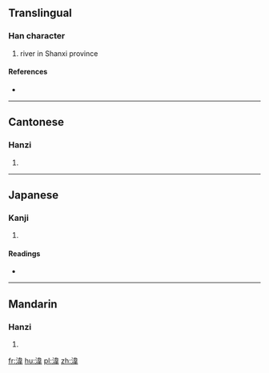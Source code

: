 ==Translingual==

===Han character===
{{Han char|rn=85|rad=水|as=09|sn=12|four=3415<sub>6</sub>|canj=水木一手 (EDMQ)}}

# river in Shanxi province

====References====
* {{Han ref|kx=0636.230|dkj=17823|dj=1043.210|hdz=31690.050|uh=6E4B|ud=28235|bh=D9F8|bd=55800}}

----

==Cantonese==

===Hanzi===
{{yue-hanzi|jyut=|y=wai4}}

# {{defn|lang=yue|sort=水09}}

----

==Japanese==

===Kanji===
{{ja-kanji|grade=|rs=水09}}

# {{defn|lang=ja|sort=水09}}

====Readings====
* {{ja-readings|on=[[い]] (i)|kun=[[めぐる]] (meguru)}}

----

==Mandarin==

===Hanzi===
{{cmn-hanzi|pin=[[wéi]] ([[wei2]])|wg=wei<sup>2</sup>}}

# {{defn|lang=cmn|sort=水09}}

[[fr:湋]]
[[hu:湋]]
[[pl:湋]]
[[zh:湋]]